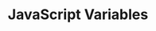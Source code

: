 ---
id: "web_tf_easy_012"
questionType: "TRUE_FALSE"
title: "JavaScript Variables"
statement: "The 'let' keyword is used to declare a block-scoped variable in JavaScript."
difficulty: "EASY"
category: "Web Development"
correctAnswer: true
explanation: "'let' allows declaration of variables with block scope in JavaScript."
---